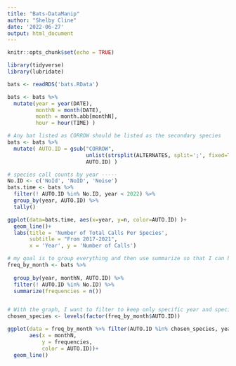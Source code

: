 ```yaml
---
title: "Bats-DataManip"
author: "Shelby Cline"
date: '2022-06-27'
output: html_document
---
```


```r
knitr::opts_chunk$set(echo = TRUE)

library(tidyverse)
library(lubridate)

bats <- readRDS('bats.RData')

bats <- bats %>% 
  mutate(year = year(DATE), 
         monthN = month(DATE),
         month = month.abb[monthN],
         hour = hour(TIME) )

# Any bat listed as CORROW should be listed as the secondary species
bats <- bats %>% 
  mutate( AUTO.ID = gsub("CORROW", 
                         unlist(strsplit(ALTERNATES, split=';', fixed=TRUE))[1],
                         AUTO.ID) )
```


```r
# species call counts by year -----
No.ID <- c('NoId', 'NoID', 'Noise')
bats.time <- bats %>% 
  filter(! AUTO.ID %in% No.ID, year < 2022) %>% 
  group_by(year, AUTO.ID) %>%
  tally()

ggplot(data=bats.time, aes(x=year, y=n, color=AUTO.ID) )+
  geom_line()+
  labs(title = 'Number of Total Calls Per Species', 
       subtitle = "From 2017-2021", 
       x = 'Year', y = 'Number of Calls')
```

```r
# my goal is to group everything and then use summarize so that I can have the total frequency of the bats by species across months.
freq_by_month <- bats %>% 
  
  group_by(year, monthN, AUTO.ID) %>% 
  filter(! AUTO.ID %in% No.ID) %>% 
  summarize(frequencies = n())


# With the graph, I want to filter to keep only specific year and species combinations for clarity, and I want months to be on the x-axis and the number of calls recorded on the y. 
chosen_species <- levels(factor(freq_by_month$AUTO.ID))

ggplot(data = freq_by_month %>% filter(AUTO.ID %in% chosen_species, year == 2017),
       aes(x = monthN,
           y = frequencies,
           color = AUTO.ID))+
  geom_line() 










``` 



